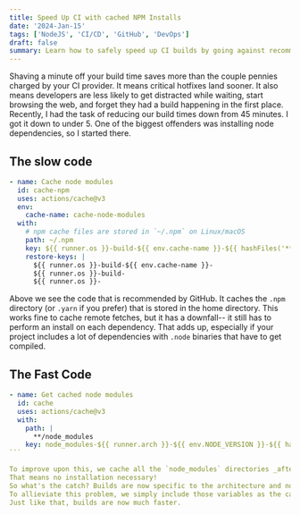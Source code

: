 ```yaml
---
title: Speed Up CI with cached NPM Installs
date: '2024-Jan-15'
tags: ['NodeJS', 'CI/CD', 'GitHub', 'DevOps']
draft: false
summary: Learn how to safely speed up CI builds by going against recommended practices
---
```


Shaving a minute off your build time saves more than the couple pennies charged by your CI provider.
It means critical hotfixes land sooner.
It also means developers are less likely to get distracted while waiting, start browsing the web, and forget they had a build happening in the first place.
Recently, I had the task of reducing our build times down from 45 minutes. I got it down to under 5.
One of the biggest offenders was installing node dependencies, so I started there.

## The slow code

```yml
- name: Cache node modules
  id: cache-npm
  uses: actions/cache@v3
  env:
    cache-name: cache-node-modules
  with:
    # npm cache files are stored in `~/.npm` on Linux/macOS
    path: ~/.npm
    key: ${{ runner.os }}-build-${{ env.cache-name }}-${{ hashFiles('**/package-lock.json') }}
    restore-keys: |
      ${{ runner.os }}-build-${{ env.cache-name }}-
      ${{ runner.os }}-build-
      ${{ runner.os }}-
```

Above we see the code that is recommended by GitHub.
It caches the `.npm` directory (or `.yarn` if you prefer) that is stored in the home directory.
This works fine to cache remote fetches, but it has a downfall-- it still has to perform an install on each dependency.
That adds up, especially if your project includes a lot of dependencies with `.node` binaries that have to get compiled.

## The Fast Code

````yml
- name: Get cached node modules
  id: cache
  uses: actions/cache@v3
  with:
    path: |
      **/node_modules
    key: node_modules-${{ runner.arch }}-${{ env.NODE_VERSION }}-${{ hashFiles('yarn.lock') }}
```

To improve upon this, we cache all the `node_modules` directories _after_ the build took place.
That means no installation necessary!
So what's the catch? Builds are now specific to the architecture and node version.
To allieviate this problem, we simply include those variables as the cache key.
Just like that, builds are now much faster.
````
